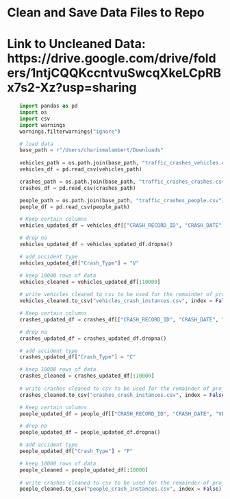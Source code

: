 # Clean and Save Data Files to Repo
# Link to Uncleaned Data: https://drive.google.com/drive/folders/1ntjCQQKccntvuSwcqXkeLCpRBx7s2-Xz?usp=sharing

```python
    import pandas as pd
    import os
    import csv
    import warnings
    warnings.filterwarnings("ignore")

    # load data 
    base_path = r"/Users/charismalambert/Downloads"
  
    vehicles_path = os.path.join(base_path, "traffic_crashes_vehicles.csv")
    vehicles_df = pd.read_csv(vehicles_path)

    crashes_path = os.path.join(base_path, "traffic_crashes_crashes.csv")
    crashes_df = pd.read_csv(crashes_path)

    people_path = os.path.join(base_path, "traffic_crashes_people.csv")
    people_df = pd.read_csv(people_path)
```


```python
    # Keep certain columns 
    vehicles_updated_df = vehicles_df[["CRASH_RECORD_ID", "CRASH_DATE"]]

    # drop na 
    vehicles_updated_df = vehicles_updated_df.dropna()

    # add accident type
    vehicles_updated_df["Crash_Type"] = "V"

    # keep 10000 rows of data
    vehicles_cleaned = vehicles_updated_df[:10000]
    
    # write vehicles cleaned to csv to be used for the remainder of project
    vehicles_cleaned.to_csv("vehicles_crash_instances.csv", index = False)
```


```python
    # Keep certain columns 
    crashes_updated_df = crashes_df[["CRASH_RECORD_ID", "CRASH_DATE", "WEATHER_CONDITION", "LIGHTING_CONDITION", "ROADWAY_SURFACE_COND", "REPORT_TYPE", "DATE_POLICE_NOTIFIED", "LATITUDE", "LONGITUDE", "LOCATION"]]

    # drop na 
    crashes_updated_df = crashes_updated_df.dropna()

    # add accident type
    crashes_updated_df["Crash_Type"] = "C"

    # keep 10000 rows of data
    crashes_cleaned = crashes_updated_df[:10000]
    
    # write crashes cleaned to csv to be used for the remainder of project
    crashes_cleaned.to_csv("crashes_crash_instances.csv", index = False)
```


```python
    # Keep certain columns 
    people_updated_df = people_df[["CRASH_RECORD_ID", "CRASH_DATE", "VEHICLE_ID","PERSON_TYPE"]]

    # drop na 
    people_updated_df = people_updated_df.dropna()

    # add accident type
    people_updated_df["Crash_Type"] = "P"

    # keep 10000 rows of data
    people_cleaned = people_updated_df[:10000]
    
    # write crashes cleaned to csv to be used for the remainder of project
    people_cleaned.to_csv("people_crash_instances.csv", index = False)
```
